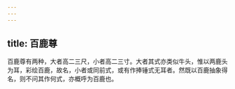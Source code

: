 ```yaml
---
---
---
```

title: 百鹿尊
---



百鹿尊有两种，大者高二三尺，小者高二三寸。大者其式亦类似牛头，惟以两鹿头为耳，彩绘百鹿，故名，小者或同前式，或有作捧锤式无耳者。然既以百鹿抽象得名，则不问其作何式，亦概呼为百鹿也。